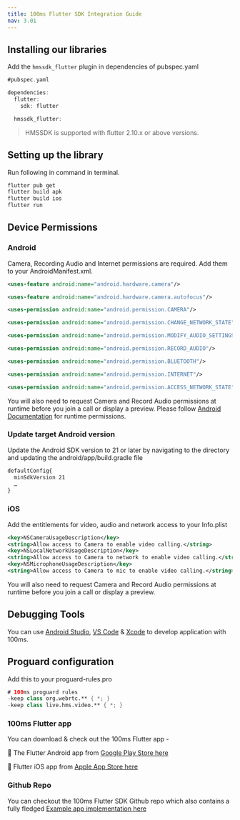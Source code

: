 ```yaml
---
title: 100ms Flutter SDK Integration Guide
nav: 3.01
---
```


## Installing our libraries

Add the `hmssdk_flutter` plugin in dependencies of pubspec.yaml

```dart
#pubspec.yaml

dependencies:
  flutter:
    sdk: flutter

  hmssdk_flutter:
```
> HMSSDK is supported with flutter 2.10.x or above versions.

## Setting up the library

Run following in command in terminal.

```bash
flutter pub get
flutter build apk
flutter build ios
flutter run
```
## Device Permissions

### Android 

Camera, Recording Audio and Internet permissions are required. Add them to your AndroidManifest.xml.

```xml
<uses-feature android:name="android.hardware.camera"/>

<uses-feature android:name="android.hardware.camera.autofocus"/>

<uses-permission android:name="android.permission.CAMERA"/>

<uses-permission android:name="android.permission.CHANGE_NETWORK_STATE"/>

<uses-permission android:name="android.permission.MODIFY_AUDIO_SETTINGS"/>

<uses-permission android:name="android.permission.RECORD_AUDIO"/>

<uses-permission android:name="android.permission.BLUETOOTH"/>

<uses-permission android:name="android.permission.INTERNET"/>

<uses-permission android:name="android.permission.ACCESS_NETWORK_STATE"/>
```

You will also need to request Camera and Record Audio permissions at runtime before you join a call or display a preview. Please follow [Android Documentation](https://developer.android.com/training/permissions/requesting#request-permission) for runtime permissions.

### Update target Android version

Update the Android SDK version to 21 or later by navigating to the directory and updating the android/app/build.gradle file

```xml
defaultConfig{
  minSdkVersion 21
  …
}
```

### iOS

Add the entitlements for video, audio and network access to your Info.plist

```xml
<key>NSCameraUsageDescription</key>
<string>Allow access to Camera to enable video calling.</string>
<key>NSLocalNetworkUsageDescription</key>
<string>Allow access to Camera to network to enable video calling.</string>
<key>NSMicrophoneUsageDescription</key>
<string>Allow access to Camera to mic to enable video calling.</string>
```

You will also need to request Camera and Record Audio permissions at runtime before you join a call or display a preview.


## Debugging Tools

You can use [Android Studio](https://developer.android.com/studio), [VS Code](https://code.visualstudio.com/) & [Xcode](https://developer.apple.com/xcode/) to develop application with 100ms.

## Proguard configuration

Add this to your proguard-rules.pro

```kotlin
# 100ms proguard rules
-keep class org.webrtc.** { *; }
-keep class live.hms.video.** { *; }
```


### 100ms Flutter app

You can download & check out the 100ms Flutter app - 

🤖 The Flutter Android app from [Google Play Store here](https://play.google.com/store/apps/details?id=live.hms.flutter)

📱 Flutter iOS app from [Apple App Store here](https://apps.apple.com/app/100ms-live/id1576541989)


### Github Repo 
You can checkout the 100ms Flutter SDK Github repo which also contains a fully fledged [Example app implementation here](https://github.com/100mslive/100ms-flutter/)

